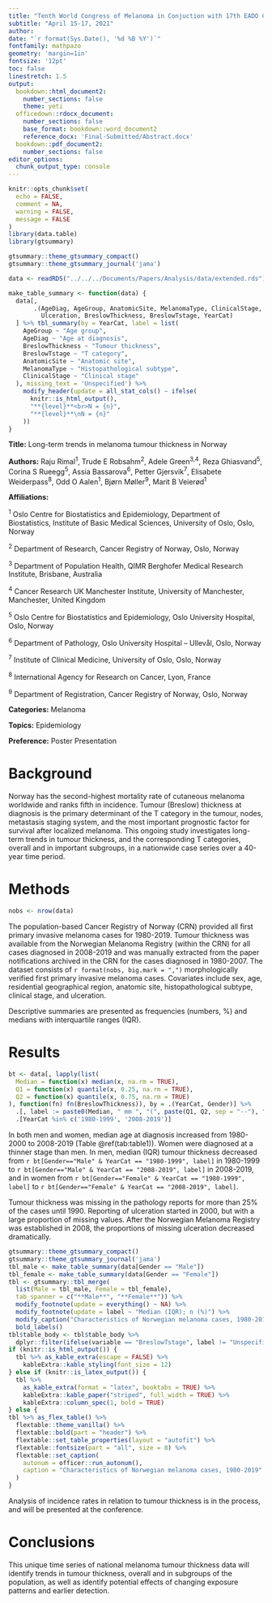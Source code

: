 ```yaml
---
title: "Tenth World Congress of Melanoma in Conjuction with 17th EADO Congress"
subtitle: "April 15-17, 2021"
author: 
date: "`r format(Sys.Date(), '%d %B %Y')`"
fontfamily: mathpazo
geometry: 'margin=1in'
fontsize: '12pt'
toc: false
linestretch: 1.5
output: 
  bookdown::html_document2:
    number_sections: false
    theme: yeti
  officedown::rdocx_document:
    number_sections: false
    base_format: bookdown::word_document2
    reference_docx: 'Final-Submitted/Abstract.docx'
  bookdown::pdf_document2:
    number_sections: false
editor_options: 
  chunk_output_type: console
---
```


```r
knitr::opts_chunk$set(
  echo = FALSE,
  comment = NA, 
  warning = FALSE,
  message = FALSE
)
library(data.table)
library(gtsummary)

gtsummary::theme_gtsummary_compact()
gtsummary::theme_gtsummary_journal('jama')
```

```r
data <- readRDS("../../../Documents/Papers/Analysis/data/extended.rds")
```

```r
make_table_summary <- function(data) {
  data[, 
       .(AgeDiag, AgeGroup, AnatomicSite, MelanomaType, ClinicalStage, 
         Ulceration, BreslowThickness, BreslowTstage, YearCat)
  ] %>% tbl_summary(by = YearCat, label = list(
    AgeGroup ~ "Age group",
    AgeDiag ~ "Age at diagnosis",
    BreslowThickness ~ "Tumour thickness",
    BreslowTstage ~ "T category",
    AnatomicSite ~ "Anatomic site",
    MelanomaType ~ "Histopathological subtype",
    ClinicalStage ~ "Clinical stage"
  ), missing_text = 'Unspecified') %>% 
    modify_header(update = all_stat_cols() ~ ifelse(
      knitr::is_html_output(), 
      "**{level}**<br>N = {n}", 
      "**{level}**\nN = {n}"
    ))
}
```

**Title:** Long-term trends in melanoma tumour thickness in Norway

**Authors:** Raju Rimal^1^, Trude E Robsahm^2^, Adele Green^3,4^, Reza Ghiasvand^5^, Corina S Rueegg^5^, Assia Bassarova^6^, Petter Gjersvik^7^, Elisabete Weiderpass^8^, Odd O Aalen^1^, Bjørn Møller^9^, Marit B Veierød^1^

**Affiliations:**

^1^ Oslo Centre for Biostatistics and Epidemiology, Department of Biostatistics, Institute of Basic Medical Sciences, University of Oslo, Oslo, Norway

^2^ Department of Research, Cancer Registry of Norway, Oslo, Norway

^3^ Department of Population Health, QIMR Berghofer Medical Research Institute, Brisbane, Australia

^4^ Cancer Research UK Manchester Institute, University of Manchester, Manchester, United Kingdom

^5^ Oslo Centre for Biostatistics and Epidemiology, Oslo University Hospital, Oslo, Norway

^6^ Department of Pathology, Oslo University Hospital -- Ullevål, Oslo, Norway

^7^ Institute of Clinical Medicine, University of Oslo, Oslo, Norway

^8^ International Agency for Research on Cancer, Lyon, France

^9^ Department of Registration, Cancer Registry of Norway, Oslo, Norway


**Categories:** Melanoma

**Topics:** Epidemiology

**Preference:** Poster Presentation

# Background

Norway has the second-highest mortality rate of cutaneous melanoma worldwide and ranks fifth in incidence. Tumour (Breslow) thickness at diagnosis is the primary determinant of the T category in the tumour, nodes, metastasis staging system, and the most important prognostic factor for survival after localized melanoma. This ongoing study investigates long-term trends in tumour thickness, and the corresponding T categories, overall and in important subgroups, in a nationwide case series over a 40-year time period.

# Methods

```r
nobs <- nrow(data)
```

The population-based Cancer Registry of Norway (CRN) provided all first primary invasive melanoma cases for 1980-2019. Tumour thickness was available from the Norwegian Melanoma Registry (within the CRN) for all cases diagnosed in 2008-2019 and was manually extracted from the paper notifications archived in the CRN for the cases diagnosed in 1980-2007. The dataset consists of `r format(nobs, big.mark = ",")` morphologically verified first primary invasive melanoma cases. Covariates include sex, age, residential geographical region, anatomic site, histopathological subtype, clinical stage, and ulceration.

Descriptive summaries are presented as frequencies (numbers, %) and medians with interquartile ranges (IQR).

# Results

```r
bt <- data[, lapply(list(
  Median = function(x) median(x, na.rm = TRUE),
  Q1 = function(x) quantile(x, 0.25, na.rm = TRUE),
  Q2 = function(x) quantile(x, 0.75, na.rm = TRUE)
), function(fn) fn(BreslowThickness)), by = .(YearCat, Gender)] %>% 
  .[, label := paste0(Median, " mm ", "(", paste(Q1, Q2, sep = "--"), ")")] %>% 
  .[YearCat %in% c('1980-1999', '2008-2019')]
```

In both men and women, median age at diagnosis increased from 1980-2000 to 2008-2019 (Table \@ref(tab:table1)). Women were diagnosed at a thinner stage than men. In men, median (IQR) tumour thickness decreased from `r bt[Gender=="Male" & YearCat == "1980-1999", label]` in 1980-1999 to `r bt[Gender=="Male" & YearCat == "2008-2019", label]` in 2008-2019, and in women from `r bt[Gender=="Female" & YearCat == "1980-1999", label]` to `r bt[Gender=="Female" & YearCat == "2008-2019", label]`.

Tumour thickness was missing in the pathology reports for more than 25% of the cases until 1990. Reporting of ulceration started in 2000, but with a large proportion of missing values. After the Norwegian Melanoma Registry was established in 2008, the proportions of missing ulceration decreased dramatically.

```r
gtsummary::theme_gtsummary_compact()
gtsummary::theme_gtsummary_journal('jama')
tbl_male <- make_table_summary(data[Gender == "Male"])
tbl_female <- make_table_summary(data[Gender == "Female"])
tbl <- gtsummary::tbl_merge(
  list(Male = tbl_male, Female = tbl_female), 
  tab_spanner = c("**Male**", "**Female**")) %>%
  modify_footnote(update = everything() ~ NA) %>%
  modify_footnote(update = label ~ "Median (IQR); n (%)") %>% 
  modify_caption("Characteristics of Norwegian melanoma cases, 1980-2019") %>% 
  bold_labels()
tbl$table_body <- tbl$table_body %>% 
  dplyr::filter(ifelse(variable == "BreslowTstage", label != "Unspecified", TRUE))
if (knitr::is_html_output()) {
  tbl %>% as_kable_extra(escape = FALSE) %>% 
    kableExtra::kable_styling(font_size = 12)
} else if (knitr::is_latex_output()) {
  tbl %>% 
    as_kable_extra(format = "latex", booktabs = TRUE) %>% 
    kableExtra::kable_paper("striped", full_width = TRUE) %>%
    kableExtra::column_spec(1, bold = TRUE)
} else {
tbl %>% as_flex_table() %>%
  flextable::theme_vanilla() %>% 
  flextable::bold(part = "header") %>%
  flextable::set_table_properties(layout = "autofit") %>% 
  flextable::fontsize(part = "all", size = 8) %>% 
  flextable::set_caption(
    autonum = officer::run_autonum(),
    caption = "Characteristics of Norwegian melanoma cases, 1980-2019"
  )
}
```

Analysis of incidence rates in relation to tumour
thickness is in the process, and will be presented at the conference.

# Conclusions

This unique time series of national melanoma
tumour thickness data will identify trends in tumour thickness, overall and in
subgroups of the population, as well as identify potential effects of changing exposure
patterns and earlier detection.
